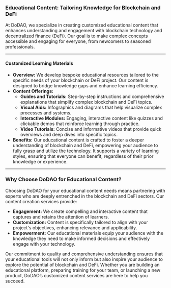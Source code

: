 ### **Educational Content: Tailoring Knowledge for Blockchain and DeFi**

At DoDAO, we specialize in creating customized educational content that enhances understanding and engagement with blockchain technology and decentralized finance (DeFi). Our goal is to make complex concepts accessible and engaging for everyone, from newcomers to seasoned professionals.

---

#### **Customized Learning Materials**

- **Overview:** We develop bespoke educational resources tailored to the specific needs of your blockchain or DeFi project. Our content is designed to bridge knowledge gaps and enhance learning efficiency.
- **Content Offerings:**
  - **Guides and Tutorials:** Step-by-step instructions and comprehensive explanations that simplify complex blockchain and DeFi topics.
  - **Visual Aids:** Infographics and diagrams that help visualize complex processes and systems.
  - **Interactive Modules:** Engaging, interactive content like quizzes and clickable demos that reinforce learning through practice.
  - **Video Tutorials:** Concise and informative videos that provide quick overviews and deep dives into specific topics.
- **Benefits:** Our educational content is crafted to foster a deeper understanding of blockchain and DeFi, empowering your audience to fully grasp and utilize the technology. It supports a variety of learning styles, ensuring that everyone can benefit, regardless of their prior knowledge or experience.

---

### **Why Choose DoDAO for Educational Content?**

Choosing DoDAO for your educational content needs means partnering with experts who are deeply entrenched in the blockchain and DeFi sectors. Our content creation services provide:

- **Engagement:** We create compelling and interactive content that captures and retains the attention of learners.
- **Customization:** Content is specifically tailored to align with your project's objectives, enhancing relevance and applicability.
- **Empowerment:** Our educational materials equip your audience with the knowledge they need to make informed decisions and effectively engage with your technology.

Our commitment to quality and comprehensive understanding ensures that your educational tools will not only inform but also inspire your audience to explore the potential of blockchain and DeFi. Whether you are building an educational platform, preparing training for your team, or launching a new product, DoDAO’s customized content services are here to help you succeed.

